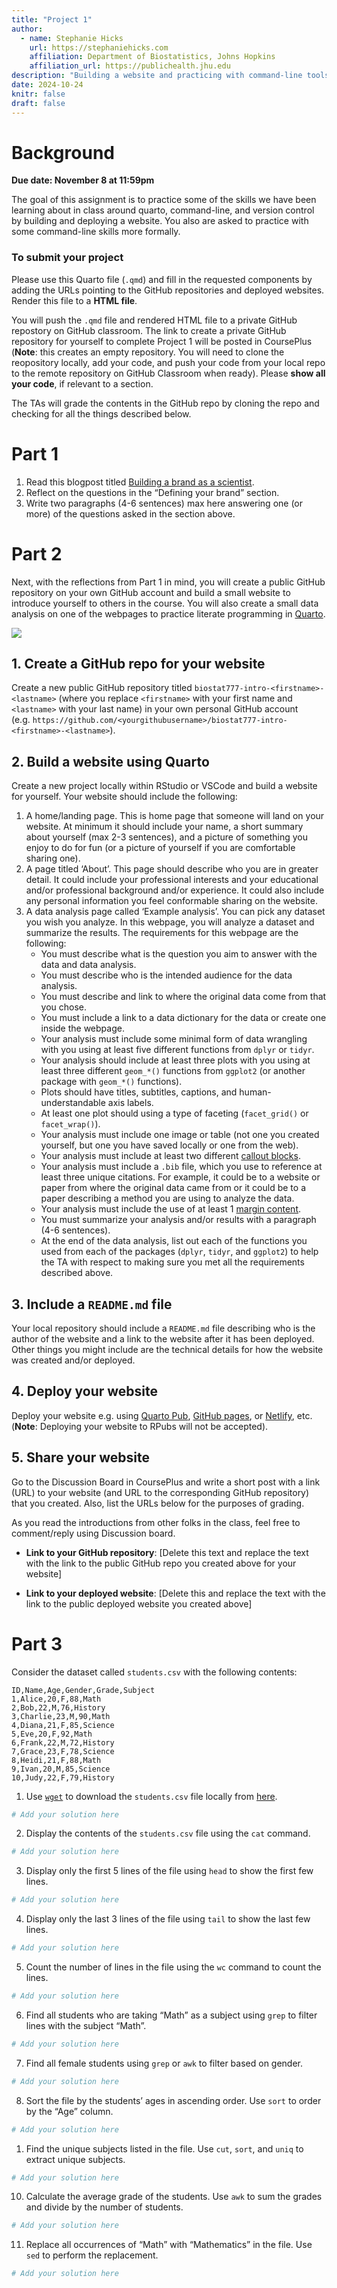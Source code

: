 ```yaml
---
title: "Project 1"
author: 
  - name: Stephanie Hicks
    url: https://stephaniehicks.com
    affiliation: Department of Biostatistics, Johns Hopkins
    affiliation_url: https://publichealth.jhu.edu
description: "Building a website and practicing with command-line tools"
date: 2024-10-24
knitr: false
draft: false
---
```



# Background


**Due date: November 8 at 11:59pm**

The goal of this assignment is to practice some of the skills we have been learning about in class around quarto, command-line, and version control by building and deploying a website. You also are asked to practice with some command-line skills more formally. 

### To submit your project 

Please use this Quarto file (`.qmd`) and fill in the requested components by adding the URLs pointing to the GitHub repositories and deployed websites. Render this file to a **HTML file**. 

You will push the `.qmd` file and rendered HTML file to a private GitHub repostory on GitHub classroom. The link to create a private GitHub repository for yourself to complete Project 1 will be posted in CoursePlus (**Note**: this creates an empty repository. You will need to clone the reopository locally, add your code, and push your code from your local repo to the remote repository on GitHub Classroom when ready). Please **show all your code**, if relevant to a section.

The TAs will grade the contents in the GitHub repo by cloning the repo and checking for all the things described below. 

# Part 1

1. Read this blogpost titled [Building a brand as a scientist](https://www.stephaniehicks.com/blog/building-a-brand-as-a-scientist). 
2. Reflect on the questions in the "Defining your brand" section. 
3. Write two paragraphs (4-6 sentences) max here answering one (or more) of the questions asked in the section above.


# Part 2

Next, with the reflections from Part 1 in mind, you will create a public GitHub repository on your own GitHub account and build a small website to introduce yourself to others in the course. You will also create a small data analysis on one of the webpages to practice literate programming in [Quarto](https://quarto.org). 

![](../../images/quarto_schematic.png)

## 1. Create a GitHub repo for your website

Create a new public GitHub repository titled `biostat777-intro-<firstname>-<lastname>` (where you replace `<firstname>` with your first name and `<lastname>` with your last name) in your own personal GitHub account (e.g. `https://github.com/<yourgithubusername>/biostat777-intro-<firstname>-<lastname>`).

## 2. Build a website using Quarto

Create a new project locally within RStudio or VSCode and build a website for yourself. Your website should include the following: 

1. A home/landing page. This is home page that someone will land on your website. At minimum it should include your name, a short summary about yourself (max 2-3 sentences), and a picture of something you enjoy to do for fun (or a picture of yourself if you are comfortable sharing one). 
2. A page titled 'About'. This page should describe who you are in greater detail. It could include your professional interests and your educational and/or professional background and/or experience. It could also include any personal information you feel conformable sharing on the website. 
3. A data analysis page called 'Example analysis'. You can pick any dataset you wish you analyze. In this webpage, you will analyze a dataset and summarize the results. The requirements for this webpage are the following: 
    - You must describe what is the question you aim to answer with the data and data analysis. 
    - You must describe who is the intended audience for the data analysis. 
    - You must describe and link to where the original data come from that you chose. 
    - You must include a link to a data dictionary for the data or create one inside the webpage. 
    - Your analysis must include some minimal form of data wrangling with you using at least five different functions from `dplyr` or `tidyr`. 
    - Your analysis should include at least three plots with you using at least three different `geom_*()` functions from `ggplot2` (or another package with `geom_*()` functions). 
    - Plots should have titles, subtitles, captions, and human-understandable axis labels. 
    - At least one plot should using a type of faceting (`facet_grid()` or `facet_wrap()`). 
    - Your analysis must include one image or table (not one you created yourself, but one you have saved locally or one from the web). 
    - Your analysis must include at least two different [callout blocks](https://quarto.org/docs/authoring/callouts.html).
    - Your analysis must include a `.bib` file, which you use to reference at least three unique citations. For example, it could be to a website or paper from where the original data came from or it could be to a paper describing a method you are using to analyze the data. 
    - Your analysis must include the use of at least 1 [margin content](https://quarto.org/docs/authoring/article-layout.html#margin-content). 
    - You must summarize your analysis and/or results with a paragraph (4-6 sentences).
    - At the end of the data analysis, list out each of the functions you used from each of the packages (`dplyr`, `tidyr`, and `ggplot2`) to help the TA with respect to making sure you met all the requirements described above. 

## 3. Include a `README.md` file

Your local repository should include a `README.md` file describing who is the author of the website and a link to the website after it has been deployed. Other things you might include are the technical details for how the website was created and/or deployed. 

## 4. Deploy your website

Deploy your website e.g. using [Quarto Pub](https://quarto.org/docs/publishing/quarto-pub.html), [GitHub pages](https://quarto.org/docs/publishing/github-pages.html), or [Netlify](https://quarto.org/docs/publishing/netlify.html), etc. (**Note**: Deploying your website to RPubs will not be accepted).

## 5. Share your website

Go to the Discussion Board in CoursePlus and write a short post with a link (URL) to your website (and URL to the corresponding GitHub repository) that you created. Also, list the URLs below for the purposes of grading. 

As you read the introductions from other folks in the class, feel free to comment/reply using Discussion board.

- **Link to your GitHub repository**: [Delete this text and replace the text with the link to the public GitHub repo you created above for your website]

- **Link to your deployed website**: [Delete this and replace the text with the link to the public deployed website you created above]

# Part 3

Consider the dataset called `students.csv` with the following contents: 

```
ID,Name,Age,Gender,Grade,Subject
1,Alice,20,F,88,Math
2,Bob,22,M,76,History
3,Charlie,23,M,90,Math
4,Diana,21,F,85,Science
5,Eve,20,F,92,Math
6,Frank,22,M,72,History
7,Grace,23,F,78,Science
8,Heidi,21,F,88,Math
9,Ivan,20,M,85,Science
10,Judy,22,F,79,History
```

1. Use [`wget`](https://www.gnu.org/software/wget) to download the `students.csv` file locally from [here](https://github.com/stephaniehicks/jhustatprogramming2024/blob/main/projects/01-project/students.csv).

``` .bash
# Add your solution here


```

2. Display the contents of the `students.csv` file using the `cat` command.

```.bash
# Add your solution here


```

3. Display only the first 5 lines of the file using `head` to show the first few lines. 

```.bash
# Add your solution here


```

4. Display only the last 3 lines of the file using `tail` to show the last few lines.

```.bash
# Add your solution here


```

5. Count the number of lines in the file using the `wc` command to count the lines.

```.bash
# Add your solution here


```

6. Find all students who are taking "Math" as a subject using `grep` to filter lines with the subject "Math".

```.bash
# Add your solution here


```

7. Find all female students using `grep` or `awk` to filter based on gender.
```.bash
# Add your solution here


```

8. Sort the file by the students' ages in ascending order. Use `sort` to order by the "Age" column.

```.bash
# Add your solution here


```

1. Find the unique subjects listed in the file. Use `cut`, `sort`, and `uniq` to extract unique subjects.

```.bash
# Add your solution here

```

10. Calculate the average grade of the students. Use `awk` to sum the grades and divide by the number of students.

```.bash
# Add your solution here

```

11. Replace all occurrences of "Math" with "Mathematics" in the file. Use `sed` to perform the replacement.


```.bash
# Add your solution here

```